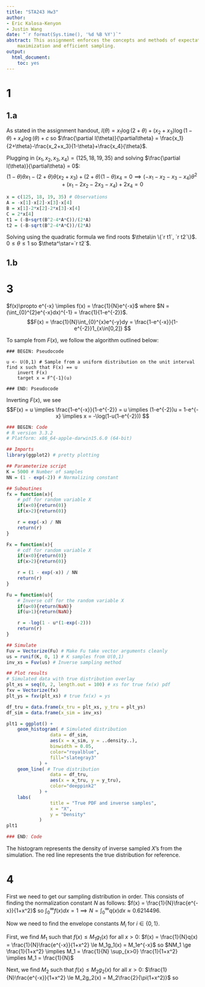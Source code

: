 ```yaml
---
title: "STA243 Hw3"
author:
- Eric Kalosa-Kenyon
- Justin Wang
date: "`r format(Sys.time(), '%d %B %Y')`"
abstract: This assignment enforces the concepts and methods of expectation
    maximization and efficient sampling.
output:
  html_document:
    toc: yes
---
```



# 1
## 1.a

As stated in the assignment handout,
$l(\theta)=x_1\log(2+\theta)+(x_2+x_3)\log(1-\theta)+x_4\log(\theta)+c$
so
$\frac{\partial l(\theta)}{\partial\theta} =
\frac{x_1}{2+\theta}-\frac{x_2+x_3}{1-\theta}+\frac{x_4}{\theta}$.
  
Plugging in $(x_1,x_2,x_3,x_4)=(125, 18, 19, 35)$ and solving
$\frac{\partial l(\theta)}{\partial\theta} = 0$:
$$(1-\theta)\theta x_1 - (2+\theta)\theta(x_2+x_3) + (2+\theta)(1-\theta)x_4 =
0 \implies (-x_1-x_2-x_3-x_4)\theta^2+(x_1-2x_2-2x_3-x_4)+2x_4 = 0$$

```r
x = c(125, 18, 19, 35) # Observations
A = -x[1]-x[2]-x[3]-x[4]
B = x[1]-2*x[2]-2*x[3]-x[4]
C = 2*x[4]
t1 = (-B+sqrt(B^2-4*A*C))/(2*A)
t2 = (-B-sqrt(B^2-4*A*C))/(2*A)
```

Solving using the quadratic formula we find roots
$\theta\in \{`r t1`, `r t2`\}$. $0\le\theta\le 1$ so $\theta^\star=`r t2`$.

## 1.b

# 3
$f(x)\propto e^{-x} \implies f(x) = \frac{1}{N}e^{-x}$ where
$N = (\int_{0}^{2}e^{-x}dx)^{-1} = \frac{1}{1-e^{-2}}$.
$$F(x) = \frac{1}{N}\int_{0}^{x}e^{-y}dy =
\frac{1-e^{-x}}{1-e^{-2}}1_{x\in[0,2]} $$

To sample from $F(x)$, we follow the algorithm outlined below:
```
### BEGIN: Pseudocode

u <- U(0,1) # Sample from a uniform distribution on the unit interval
find x such that F(x) == u
    invert F(x)
    target x = F^{-1}(u)

### END: Pseudocode
```
Inverting $F(x)$, we see
$$F(x) = u \implies \frac{1-e^{-x}}{1-e^{-2}} = u \implies
(1-e^{-2})u = 1-e^{-x} \implies x = -\log(1-u(1-e^{-2})) $$

```r
### BEGIN: Code
# R version 3.3.2
# Platform: x86_64-apple-darwin15.6.0 (64-bit)

## Imports
library(ggplot2) # pretty plotting

## Parameterize script
K = 5000 # Number of samples
NN = (1 - exp(-2)) # Normalizing constant

## Suboutines
fx = function(x){
    # pdf for random variable X
    if(x<0){return(0)}
    if(x>2){return(0)}

    r = exp(-x) / NN
    return(r)
}

Fx = function(x){
    # cdf for random variable X
    if(x<0){return(0)}
    if(x>2){return(0)}

    r = (1 - exp(-x)) / NN
    return(r)
}

Fu = function(u){
    # Inverse cdf for the random variable X
    if(u<0){return(NaN)}
    if(u>1){return(NaN)}

    r = -log(1 - u*(1-exp(-2)))
    return(r)
}

## Simulate
Fuv = Vectorize(Fu) # Make Fu take vector arguments cleanly
us = runif(K, 0, 1) # K samples from U(0,1)
inv_xs = Fuv(us) # Inverse sampling method

## Plot results
# Simulated data with true distribution overlay
plt_xs = seq(0, 2, length.out = 100) # xs for true fx(x) pdf
fxv = Vectorize(fx)
plt_ys = fxv(plt_xs) # true fx(x) = ys

df_tru = data.frame(x_tru = plt_xs, y_tru = plt_ys)
df_sim = data.frame(x_sim = inv_xs)

plt1 = ggplot() +
    geom_histogram( # Simulated distribution
                data = df_sim,
                aes(x = x_sim, y = ..density..),
                binwidth = 0.05,
                color="royalblue",
                fill="slategray3"
            ) +
    geom_line( # True distribution
                data = df_tru,
                aes(x = x_tru, y = y_tru),
                color="deeppink2"
            ) +
    labs(
                title = "True PDF and inverse samples",
                x = "X",
                y = "Density"
            )
plt1

### END: Code
```
The histogram represents the density of inverse sampled $X$'s from the
simulation. The red line represents the true distribution for reference.


# 4
First we need to get our sampling distribution in order. This consists of
finding the normalization constant $N$ as follows:
$f(x) = \frac{1}{N}\frac{e^{-x}}{1+x^2}$ so
$\int_0^{\infty} f(x)dx = 1 \implies
N = \int_{0}^{\infty} q(x)dx \approx 0.6214496$.

Now we need to find the envelope constants $M_i$ for $i\in\{0,1\}$.
  
First, we find $M_1$ such that $f(x)\le M_1g_1(x)$ for all $x>0$:
$f(x) = \frac{1}{N}q(x) = \frac{1}{N}\frac{e^{-x}}{1+x^2} \le
M_1g_1(x) = M_1e^{-x}$ so
$NM_1 \ge \frac{1}{1+x^2} \implies
M_1 = \frac{1}{N} \sup_{x>0} \frac{1}{1+x^2} \implies
M_1 = \frac{1}{N}$
  
Next, we find $M_2$ such that $f(x)\le M_2g_2(x)$ for all $x>0$:
$\frac{1}{N}\frac{e^{-x}}{1+x^2} \le
M_2g_2(x) = M_2\frac{2}{\pi(1+x^2)}$ so
